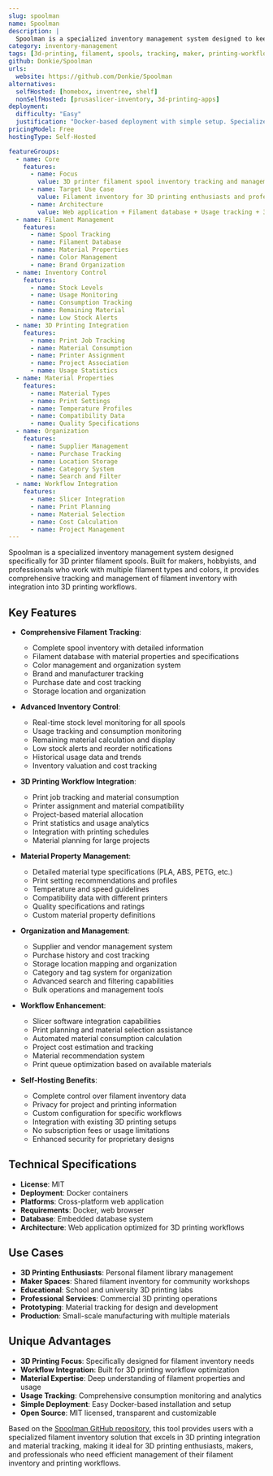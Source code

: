 ```yaml
---
slug: spoolman
name: Spoolman
description: |
  Spoolman is a specialized inventory management system designed to keep track of 3D-printer filament spools. It provides comprehensive tracking for filament inventory, usage monitoring, and integration with 3D printing workflows for makers and professionals.
category: inventory-management
tags: [3d-printing, filament, spools, tracking, maker, printing-workflow]
github: Donkie/Spoolman
urls:
  website: https://github.com/Donkie/Spoolman
alternatives:
  selfHosted: [homebox, inventree, shelf]
  nonSelfHosted: [prusaslicer-inventory, 3d-printing-apps]
deployment:
  difficulty: "Easy"
  justification: "Docker-based deployment with simple setup. Specialized for 3D printing filament tracking with straightforward configuration."
pricingModel: Free
hostingType: Self-Hosted

featureGroups:
  - name: Core
    features:
      - name: Focus
        value: 3D printer filament spool inventory tracking and management
      - name: Target Use Case
        value: Filament inventory for 3D printing enthusiasts and professionals
      - name: Architecture
        value: Web application + Filament database + Usage tracking + 3D printing integration
  - name: Filament Management
    features:
      - name: Spool Tracking
      - name: Filament Database
      - name: Material Properties
      - name: Color Management
      - name: Brand Organization
  - name: Inventory Control
    features:
      - name: Stock Levels
      - name: Usage Monitoring
      - name: Consumption Tracking
      - name: Remaining Material
      - name: Low Stock Alerts
  - name: 3D Printing Integration
    features:
      - name: Print Job Tracking
      - name: Material Consumption
      - name: Printer Assignment
      - name: Project Association
      - name: Usage Statistics
  - name: Material Properties
    features:
      - name: Material Types
      - name: Print Settings
      - name: Temperature Profiles
      - name: Compatibility Data
      - name: Quality Specifications
  - name: Organization
    features:
      - name: Supplier Management
      - name: Purchase Tracking
      - name: Location Storage
      - name: Category System
      - name: Search and Filter
  - name: Workflow Integration
    features:
      - name: Slicer Integration
      - name: Print Planning
      - name: Material Selection
      - name: Cost Calculation
      - name: Project Management
---
```


Spoolman is a specialized inventory management system designed specifically for 3D printer filament spools. Built for makers, hobbyists, and professionals who work with multiple filament types and colors, it provides comprehensive tracking and management of filament inventory with integration into 3D printing workflows.

## Key Features

- **Comprehensive Filament Tracking**:

  - Complete spool inventory with detailed information
  - Filament database with material properties and specifications
  - Color management and organization system
  - Brand and manufacturer tracking
  - Purchase date and cost tracking
  - Storage location and organization

- **Advanced Inventory Control**:

  - Real-time stock level monitoring for all spools
  - Usage tracking and consumption monitoring
  - Remaining material calculation and display
  - Low stock alerts and reorder notifications
  - Historical usage data and trends
  - Inventory valuation and cost tracking

- **3D Printing Workflow Integration**:

  - Print job tracking and material consumption
  - Printer assignment and material compatibility
  - Project-based material allocation
  - Print statistics and usage analytics
  - Integration with printing schedules
  - Material planning for large projects

- **Material Property Management**:

  - Detailed material type specifications (PLA, ABS, PETG, etc.)
  - Print setting recommendations and profiles
  - Temperature and speed guidelines
  - Compatibility data with different printers
  - Quality specifications and ratings
  - Custom material property definitions

- **Organization and Management**:

  - Supplier and vendor management system
  - Purchase history and cost tracking
  - Storage location mapping and organization
  - Category and tag system for organization
  - Advanced search and filtering capabilities
  - Bulk operations and management tools

- **Workflow Enhancement**:

  - Slicer software integration capabilities
  - Print planning and material selection assistance
  - Automated material consumption calculation
  - Project cost estimation and tracking
  - Material recommendation system
  - Print queue optimization based on available materials

- **Self-Hosting Benefits**:
  - Complete control over filament inventory data
  - Privacy for project and printing information
  - Custom configuration for specific workflows
  - Integration with existing 3D printing setups
  - No subscription fees or usage limitations
  - Enhanced security for proprietary designs

## Technical Specifications

- **License**: MIT
- **Deployment**: Docker containers
- **Platforms**: Cross-platform web application
- **Requirements**: Docker, web browser
- **Database**: Embedded database system
- **Architecture**: Web application optimized for 3D printing workflows

## Use Cases

- **3D Printing Enthusiasts**: Personal filament library management
- **Maker Spaces**: Shared filament inventory for community workshops
- **Educational**: School and university 3D printing labs
- **Professional Services**: Commercial 3D printing operations
- **Prototyping**: Material tracking for design and development
- **Production**: Small-scale manufacturing with multiple materials

## Unique Advantages

- **3D Printing Focus**: Specifically designed for filament inventory needs
- **Workflow Integration**: Built for 3D printing workflow optimization
- **Material Expertise**: Deep understanding of filament properties and usage
- **Usage Tracking**: Comprehensive consumption monitoring and analytics
- **Simple Deployment**: Easy Docker-based installation and setup
- **Open Source**: MIT licensed, transparent and customizable

Based on the [Spoolman GitHub repository](https://github.com/Donkie/Spoolman), this tool provides users with a specialized filament inventory solution that excels in 3D printing integration and material tracking, making it ideal for 3D printing enthusiasts, makers, and professionals who need efficient management of their filament inventory and printing workflows.
